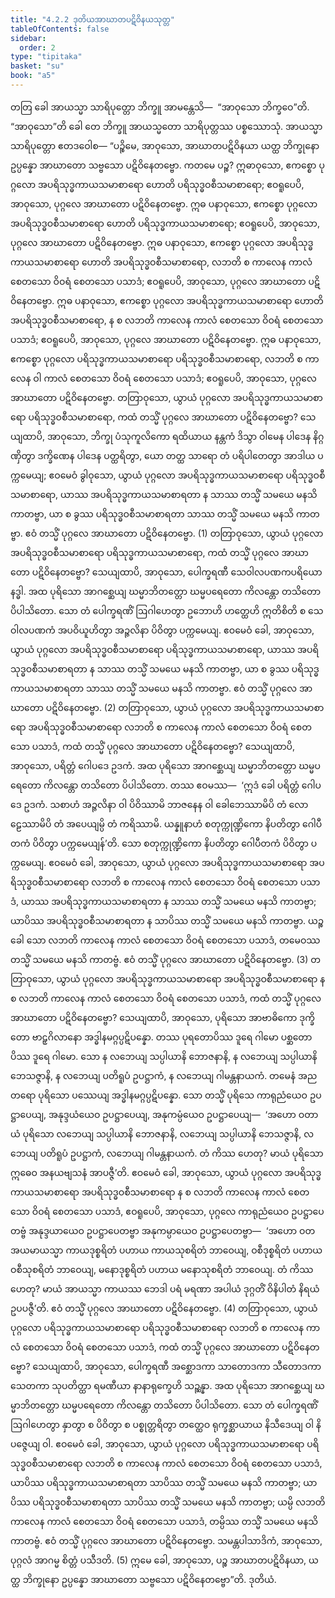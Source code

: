 ```yaml
---
title: "4.2.2 ဒုတိယအာဃာတပဋိဝိနယသုတ္တ"
tableOfContents: false
sidebar:
  order: 2
type: "tipitaka"
basket: "su"
book: "a5"
---
```



<DynamicBreadcrumb />

<Division number="162" book="a5" e="ch" v="16" p="164">

<Paragraph number="934" book="a5">
တတြ ခေါ အာယသ္မာ သာရိပုတ္တော ဘိက္ခူ အာမန္တေသိ—  “အာဝုသော ဘိက္ခဝေ”တိ. “အာဝုသော”တိ ခေါ တေ ဘိက္ခူ အာယသ္မတော သာရိပုတ္တဿ ပစ္စဿောသုံ. အာယသ္မာ သာရိပုတ္တော ဧတဒဝေါစ—
</Paragraph>

<Paragraph number="935" book="a5">
“ပဉ္စိမေ, အာဝုသော, အာဃာတပဋိဝိနယာ ယတ္ထ ဘိက္ခုနော ဥပ္ပန္နော အာဃာတော သဗ္ဗသော ပဋိဝိနေတဗ္ဗော. ကတမေ ပဉ္စ? ဣဓာဝုသော, ဧကစ္စော ပုဂ္ဂလော အပရိသုဒ္ဓကာယသမာစာရော ဟောတိ ပရိသုဒ္ဓဝစီသမာစာရော; ဧဝရူပေပိ, အာဝုသော, ပုဂ္ဂလေ အာဃာတော ပဋိဝိနေတဗ္ဗော. ဣဓ ပနာဝုသော, ဧကစ္စော ပုဂ္ဂလော အပရိသုဒ္ဓဝစီသမာစာရော ဟောတိ ပရိသုဒ္ဓကာယသမာစာရော; ဧဝရူပေပိ, အာဝုသော, ပုဂ္ဂလေ အာဃာတော ပဋိဝိနေတဗ္ဗော. ဣဓ ပနာဝုသော, ဧကစ္စော ပုဂ္ဂလော အပရိသုဒ္ဓကာယသမာစာရော ဟောတိ အပရိသုဒ္ဓဝစီသမာစာရော, လဘတိ စ ကာလေန ကာလံ စေတသော ဝိဝရံ စေတသော ပသာဒံ; ဧဝရူပေပိ, အာဝုသော, ပုဂ္ဂလေ အာဃာတော ပဋိဝိနေတဗ္ဗော. ဣဓ ပနာဝုသော, ဧကစ္စော ပုဂ္ဂလော အပရိသုဒ္ဓကာယသမာစာရော ဟောတိ အပရိသုဒ္ဓဝစီသမာစာရော, န စ လဘတိ ကာလေန ကာလံ စေတသော ဝိဝရံ စေတသော ပသာဒံ; ဧဝရူပေပိ, အာဝုသော, ပုဂ္ဂလေ အာဃာတော ပဋိဝိနေတဗ္ဗော. ဣဓ ပနာဝုသော, ဧကစ္စော ပုဂ္ဂလော ပရိသုဒ္ဓကာယသမာစာရော ပရိသုဒ္ဓဝစီသမာစာရော, လဘတိ စ ကာလေန ဝါ ကာလံ စေတသော ဝိဝရံ စေတသော ပသာဒံ; ဧဝရူပေပိ, အာဝုသော, ပုဂ္ဂလေ အာဃာတော ပဋိဝိနေတဗ္ဗော.
</Paragraph>

<Paragraph number="936" book="a5">
တတြာဝုသော, ယွာယံ ပုဂ္ဂလော အပရိသုဒ္ဓကာယသမာစာရော ပရိသုဒ္ဓဝစီသမာစာရော, ကထံ တသ္မိံ ပုဂ္ဂလေ အာဃာတော ပဋိဝိနေတဗ္ဗော? သေယျထာပိ, အာဝုသော, ဘိက္ခု ပံသုကူလိကော ရထိယာယ နန္တကံ ဒိသွာ ဝါမေန ပါဒေန နိဂ္ဂဏှိတွာ ဒက္ခိဏေန ပါဒေန ပတ္ထရိတွာ, ယော တတ္ထ သာရော တံ ပရိပါတေတွာ အာဒါယ ပက္ကမေယျ; ဧဝမေဝံ ခွါဝုသော, ယွာယံ ပုဂ္ဂလော အပရိသုဒ္ဓကာယသမာစာရော ပရိသုဒ္ဓဝစီသမာစာရော, ယာဿ အပရိသုဒ္ဓကာယသမာစာရတာ န သာဿ တသ္မိံ သမယေ မနသိ ကာတဗ္ဗာ, ယာ စ ခွဿ ပရိသုဒ္ဓဝစီသမာစာရတာ သာဿ တသ္မိံ သမယေ မနသိ ကာတဗ္ဗာ. ဧဝံ တသ္မိံ ပုဂ္ဂလေ အာဃာတော ပဋိဝိနေတဗ္ဗော. (1)
</Paragraph>

<Paragraph number="937" book="a5">
တတြာဝုသော, ယွာယံ ပုဂ္ဂလော အပရိသုဒ္ဓဝစီသမာစာရော ပရိသုဒ္ဓကာယသမာစာရော, ကထံ တသ္မိံ ပုဂ္ဂလေ အာဃာတော ပဋိဝိနေတဗ္ဗော? သေယျထာပိ, အာဝုသော, ပေါက္ခရဏီ သေဝါလပဏကပရိယောနဒ္ဓါ. အထ ပုရိသော အာဂစ္ဆေယျ ဃမ္မာဘိတတ္တော ဃမ္မပရေတော ကိလန္တော တသိတော ပိပါသိတော. သော တံ ပေါက္ခရဏိံ ဩဂါဟေတွာ ဥဘောဟိ ဟတ္ထေဟိ ဣတိစိတိ စ သေဝါလပဏကံ အပဝိယူဟိတွာ အဉ္ဇလိနာ ပိဝိတွာ ပက္ကမေယျ. ဧဝမေဝံ ခေါ, အာဝုသော, ယွာယံ ပုဂ္ဂလော အပရိသုဒ္ဓဝစီသမာစာရော ပရိသုဒ္ဓကာယသမာစာရော, ယာဿ အပရိသုဒ္ဓဝစီသမာစာရတာ န သာဿ တသ္မိံ သမယေ မနသိ ကာတဗ္ဗာ, ယာ စ ခွဿ ပရိသုဒ္ဓကာယသမာစာရတာ သာဿ တသ္မိံ သမယေ မနသိ ကာတဗ္ဗာ. ဧဝံ တသ္မိံ ပုဂ္ဂလေ အာဃာတော ပဋိဝိနေတဗ္ဗော. (2)
</Paragraph>

<Paragraph number="938" book="a5">
တတြာဝုသော, ယွာယံ ပုဂ္ဂလော အပရိသုဒ္ဓကာယသမာစာရော အပရိသုဒ္ဓဝစီသမာစာရော လဘတိ စ ကာလေန ကာလံ စေတသော ဝိဝရံ စေတသော ပသာဒံ, ကထံ တသ္မိံ ပုဂ္ဂလေ အာဃာတော ပဋိဝိနေတဗ္ဗော? သေယျထာပိ, အာဝုသော, ပရိတ္တံ ဂေါပဒေ ဥဒကံ. အထ ပုရိသော အာဂစ္ဆေယျ ဃမ္မာဘိတတ္တော ဃမ္မပရေတော ကိလန္တော တသိတော ပိပါသိတော. တဿ ဧဝမဿ—  ‘ဣဒံ ခေါ ပရိတ္တံ ဂေါပဒေ ဥဒကံ. သစာဟံ အဉ္ဇလိနာ ဝါ ပိဝိဿာမိ ဘာဇနေန ဝါ ခေါဘေဿာမိပိ တံ လောဠေဿာမိပိ တံ အပေယျမ္ပိ တံ ကရိဿာမိ. ယန္နူနာဟံ စတုက္ကုဏ္ဍိကော နိပတိတွာ ဂေါပီတကံ ပိဝိတွာ ပက္ကမေယျန်’တိ. သော စတုက္ကုဏ္ဍိကော နိပတိတွာ ဂေါပီတကံ ပိဝိတွာ ပက္ကမေယျ. ဧဝမေဝံ ခေါ, အာဝုသော, ယွာယံ ပုဂ္ဂလော အပရိသုဒ္ဓကာယသမာစာရော အပရိသုဒ္ဓဝစီသမာစာရော လဘတိ စ ကာလေန ကာလံ စေတသော ဝိဝရံ စေတသော ပသာဒံ, ယာဿ အပရိသုဒ္ဓကာယသမာစာရတာ န သာဿ တသ္မိံ သမယေ မနသိ ကာတဗ္ဗာ; ယာပိဿ အပရိသုဒ္ဓဝစီသမာစာရတာ န သာပိဿ တသ္မိံ သမယေ မနသိ ကာတဗ္ဗာ. ယဉ္စ ခေါ သော လဘတိ ကာလေန ကာလံ စေတသော ဝိဝရံ စေတသော ပသာဒံ, တမေဝဿ တသ္မိံ သမယေ မနသိ ကာတဗ္ဗံ. ဧဝံ တသ္မိံ ပုဂ္ဂလေ အာဃာတော ပဋိဝိနေတဗ္ဗော. (3)
</Paragraph>

<Paragraph number="939" book="a5">
တတြာဝုသော, ယွာယံ ပုဂ္ဂလော အပရိသုဒ္ဓကာယသမာစာရော အပရိသုဒ္ဓဝစီသမာစာရော န စ လဘတိ ကာလေန ကာလံ စေတသော ဝိဝရံ စေတသော ပသာဒံ, ကထံ တသ္မိံ ပုဂ္ဂလေ အာဃာတော ပဋိဝိနေတဗ္ဗော? သေယျထာပိ, အာဝုသော, ပုရိသော အာဗာဓိကော ဒုက္ခိတော ဗာဠှဂိလာနော အဒ္ဓါနမဂ္ဂပ္ပဋိပန္နော. တဿ ပုရတောပိဿ ဒူရေ ဂါမော ပစ္ဆတောပိဿ ဒူရေ ဂါမော. သော န လဘေယျ သပ္ပါယာနိ ဘောဇနာနိ, န လဘေယျ သပ္ပါယာနိ ဘေသဇ္ဇာနိ, န လဘေယျ ပတိရူပံ ဥပဋ္ဌာကံ, န လဘေယျ ဂါမန္တနာယကံ. တမေနံ အညတရော ပုရိသော ပဿေယျ အဒ္ဓါနမဂ္ဂပ္ပဋိပန္နော. သော တသ္မိံ ပုရိသေ ကာရုညံယေဝ ဥပဋ္ဌာပေယျ, အနုဒ္ဒယံယေဝ ဥပဋ္ဌာပေယျ, အနုကမ္ပံယေဝ ဥပဋ္ဌာပေယျ—  ‘အဟော ဝတာယံ ပုရိသော လဘေယျ သပ္ပါယာနိ ဘောဇနာနိ, လဘေယျ သပ္ပါယာနိ ဘေသဇ္ဇာနိ, လဘေယျ ပတိရူပံ ဥပဋ္ဌာကံ, လဘေယျ ဂါမန္တနာယကံ. တံ ကိဿ ဟေတု? မာယံ ပုရိသော ဣဓေဝ အနယဗျသနံ အာပဇ္ဇီ’တိ. ဧဝမေဝံ ခေါ, အာဝုသော, ယွာယံ ပုဂ္ဂလော အပရိသုဒ္ဓကာယသမာစာရော အပရိသုဒ္ဓဝစီသမာစာရော န စ လဘတိ ကာလေန ကာလံ စေတသော ဝိဝရံ စေတသော ပသာဒံ, ဧဝရူပေပိ, အာဝုသော, ပုဂ္ဂလေ ကာရုညံယေဝ ဥပဋ္ဌာပေတဗ္ဗံ အနုဒ္ဒယာယေဝ ဥပဋ္ဌာပေတဗ္ဗာ အနုကမ္ပာယေဝ ဥပဋ္ဌာပေတဗ္ဗာ—  ‘အဟော ဝတ အယမာယသ္မာ ကာယဒုစ္စရိတံ ပဟာယ ကာယသုစရိတံ ဘာဝေယျ, ဝစီဒုစ္စရိတံ ပဟာယ ဝစီသုစရိတံ ဘာဝေယျ, မနောဒုစ္စရိတံ ပဟာယ မနောသုစရိတံ ဘာဝေယျ. တံ ကိဿ ဟေတု? မာယံ အာယသ္မာ ကာယဿ ဘေဒါ ပရံ မရဏာ အပါယံ ဒုဂ္ဂတိံ ဝိနိပါတံ နိရယံ ဥပပဇ္ဇီ’တိ. ဧဝံ တသ္မိံ ပုဂ္ဂလေ အာဃာတော ပဋိဝိနေတဗ္ဗော. (4)
</Paragraph>

<Paragraph number="940" book="a5">
တတြာဝုသော, ယွာယံ ပုဂ္ဂလော ပရိသုဒ္ဓကာယသမာစာရော ပရိသုဒ္ဓဝစီသမာစာရော လဘတိ စ ကာလေန ကာလံ စေတသော ဝိဝရံ စေတသော ပသာဒံ, ကထံ တသ္မိံ ပုဂ္ဂလေ အာဃာတော ပဋိဝိနေတဗ္ဗော? သေယျထာပိ, အာဝုသော, ပေါက္ခရဏီ အစ္ဆောဒကာ သာတောဒကာ သီတောဒကာ သေတကာ သုပတိတ္ထာ ရမဏီယာ နာနာရုက္ခေဟိ သဉ္ဆန္နာ. အထ ပုရိသော အာဂစ္ဆေယျ ဃမ္မာဘိတတ္တော ဃမ္မပရေတော ကိလန္တော တသိတော ပိပါသိတော. သော တံ ပေါက္ခရဏိံ ဩဂါဟေတွာ နှာတွာ စ ပိဝိတွာ စ ပစ္စုတ္တရိတွာ တတ္ထေဝ ရုက္ခစ္ဆာယာယ နိသီဒေယျ ဝါ နိပဇ္ဇေယျ ဝါ.
</Paragraph>

<Paragraph number="941" book="a5">
ဧဝမေဝံ ခေါ, အာဝုသော, ယွာယံ ပုဂ္ဂလော ပရိသုဒ္ဓကာယသမာစာရော ပရိသုဒ္ဓဝစီသမာစာရော လဘတိ စ ကာလေန ကာလံ စေတသော ဝိဝရံ စေတသော ပသာဒံ, ယာပိဿ ပရိသုဒ္ဓကာယသမာစာရတာ သာပိဿ တသ္မိံ သမယေ မနသိ ကာတဗ္ဗာ; ယာပိဿ ပရိသုဒ္ဓဝစီသမာစာရတာ သာပိဿ တသ္မိံ သမယေ မနသိ ကာတဗ္ဗာ; ယမ္ပိ လဘတိ ကာလေန ကာလံ စေတသော ဝိဝရံ စေတသော ပသာဒံ, တမ္ပိဿ တသ္မိံ သမယေ မနသိ ကာတဗ္ဗံ. ဧဝံ တသ္မိံ ပုဂ္ဂလေ အာဃာတော ပဋိဝိနေတဗ္ဗော. သမန္တပါသာဒိကံ, အာဝုသော, ပုဂ္ဂလံ အာဂမ္မ စိတ္တံ ပသီဒတိ. (5)
</Paragraph>

<Paragraph number="942" book="a5">
ဣမေ ခေါ, အာဝုသော, ပဉ္စ အာဃာတပဋိဝိနယာ, ယတ္ထ ဘိက္ခုနော ဥပ္ပန္နော အာဃာတော သဗ္ဗသော ပဋိဝိနေတဗ္ဗော”တိ.

</Paragraph>
</Division>

<Paragraph number="943" type="center" book="a5">
ဒုတိယံ.
</Paragraph>